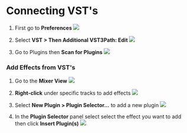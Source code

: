 # Connecting VST's

1. First go to **Preferences**
![](./assets/go-to-preferences.png)

2. Select **VST > Then Additional VST3Path: Edit**
![](./assets/add-vst-path.png)

3. Go to Plugins then **Scan for Plugins**
![](./assets/scan-for-plugins.png)

### Add Effects from VST's
1. Go to the **Mixer View**
![](./assets/mixer-view.png)

2. **Right-click** under specific tracks to add effects
![](./assets/add-effect.png)

3. Select **New Plugin > Plugin Selector...** to add a new plugin
![](./assets/add-new-plugin.png)

4. In the **Plugin Selector** panel select select the effect you want to add then click **Insert Plugin(s)**
![](./assets/select-new-effect.png)